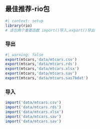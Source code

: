 ## 最佳推荐-rio包

```r
#| context: setup
library(rio)
# 该包两个重要函数 import()导入,export()导出
```

### 导出

```r
#| warning: false
export(mtcars,'data/mtcars.csv')
export(mtcars,'data/mtcars.rds')
export(mtcars,'data/mtcars.xlsx')
export(mtcars,'data/mtcars.sav')
export(mtcars,'data/mtcars.sas7bdat')
```

### 导入

```r
import('data/mtcars.csv')
import('data/mtcars.rds')
import('data/mtcars.xlsx')
import('data/mtcars.sav')
import('data/mtcars.sav')
```
